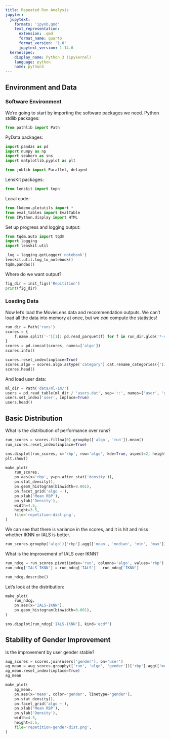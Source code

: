 ```yaml
---
title: Repeated Run Analysis
jupyter:
  jupytext:
    formats: 'ipynb,qmd'
    text_representation:
      extension: .qmd
      format_name: quarto
      format_version: '1.0'
      jupytext_version: 1.14.6
  kernelspec:
    display_name: Python 3 (ipykernel)
    language: python
    name: python3
---
```


## Environment and Data

### Software Environment

We're going to start by importing the software packages we need. Python stdlib packages:

```python
from pathlib import Path
```

PyData packages:

```python
import pandas as pd
import numpy as np
import seaborn as sns
import matplotlib.pyplot as plt
```

```python
from joblib import Parallel, delayed
```

LensKit packages:

```python
from lenskit import topn
```

Local code:

```python
from lkdemo.plotutils import *
from eval_tables import EvalTable
from IPython.display import HTML
```

Set up progress and logging output:

```python
from tqdm.auto import tqdm
import logging
import lenskit.util

_log = logging.getLogger('notebook')
lenskit.util.log_to_notebook()
tqdm.pandas()
```

Where do we want output?

```python
fig_dir = init_figs('Repitition')
print(fig_dir)
```

### Loading Data

Now let's load the MovieLens data and recommendation outputs.  We can't load all the data into memory at once,
but we *can* compute the statistics!

```python
run_dir = Path('runs')
scores = {
    f.name.split('-')[1]: pd.read_parquet(f) for f in run_dir.glob('*-scores.parquet')
}
scores = pd.concat(scores, names=['algo'])
scores.info()
```

```python
scores.reset_index(inplace=True)
scores.algo = scores.algo.astype('category').cat.rename_categories({'III': 'IKNN'})
scores.head()
```

And load user data:

```python
ml_dir = Path('data/ml-1m/')
users = pd.read_table(ml_dir / 'users.dat', sep='::', names=['user', 'gender', 'age', 'occ', 'zip'], engine='python')
users.set_index('user', inplace=True)
users.head()
```

## Basic Distribution

What is the distribution of performance over runs?

```python
run_scores = scores.fillna(0).groupby(['algo', 'run']).mean()
run_scores.reset_index(inplace=True)
```

```python
sns.displot(run_scores, x='rbp', row='algo', kde=True, aspect=2, height=2)
plt.show()
```

```python
make_plot(
    run_scores,
    pn.aes(x='rbp', y=pn.after_stat('density')),
    pn.stat_density(),
    pn.geom_histogram(binwidth=0.001),
    pn.facet_grid('algo ~'),
    pn.xlab('Mean RBP'),
    pn.ylab('Density'),
    width=4.5,
    height=3.5,
    file='repetition-dist.png',
)
```

We can see that there is variance in the scores, and it is hit and miss whether IKNN or IALS is better.

```python
run_scores.groupby('algo')['rbp'].agg(['mean', 'median', 'min', 'max'])
```

What is the improvement of IALS over IKNN?

```python
run_ndcg = run_scores.pivot(index='run', columns='algo', values='rbp')
run_ndcg['IALS-IKNN'] = run_ndcg['IALS'] - run_ndcg['IKNN']
```

```python
run_ndcg.describe()
```

Let's look at the distribution:

```python
make_plot(
    run_ndcg,
    pn.aes(x='IALS-IKNN'),
    pn.geom_histogram(binwidth=0.001),
)
```

```python
sns.displot(run_ndcg['IALS-IKNN'], kind='ecdf')
```

## Stability of Gender Improvement

Is the improvement by user gender stable?

```python
aug_scores = scores.join(users['gender'], on='user')
ag_mean = aug_scores.groupby(['run', 'algo', 'gender'])['rbp'].agg(['mean', 'median'])
ag_mean.reset_index(inplace=True)
ag_mean
```

```python
make_plot(
    ag_mean,
    pn.aes(x='mean', color='gender', linetype='gender'),
    pn.stat_density(),
    pn.facet_grid('algo ~'),
    pn.xlab('Mean RBP'),
    pn.ylab('Density'),
    width=4.5,
    height=3.5,
    file='repetition-gender-dist.png',
)
```

